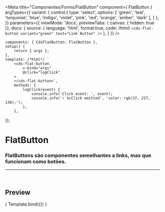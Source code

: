 
<Meta
	title="Componentes/Forms/FlatButton"
	component={ FlatButton }
	argTypes={{
		variant: {
			control:{
				type: 'select',
				options: [
					'green',
					'teal',
					'turquoise',
					'blue',
					'indigo',
					'violet',
					'pink',
					'red',
					'orange',
					'amber',
					'dark'
				],
			}
		},
	}}
	parameters={{
		viewMode: 'docs',
		previewTabs: { canvas: { hidden: true }},
		docs: {
			source: {
				language: 'html',
				format:true,
				code: /*html*/ 
`<cds-flat-button
	variant="green"
	text="Link Button"
/>`
			},
		}
	}}
/>

	components: { CdsFlatButton: FlatButton },
	setup() {
		return { args };
	},
	template: /*html*/ `
		<cds-flat-button
			v-bind="args"
			@click="logClick"
		>
		</cds-flat-button>`,
		methods: {
			logClick(event) {
				console.info('Click event: ', event);
				console.info('⚡ %cClick emitted', 'color: rgb(37, 227, 139);');
			},
		},
});

# FlatButton

### FlatButtons são componentes semelhantes a links, mas que funcionam como botões.
---
<br />

## Preview

<Canvas>
	<Story
		name="FlatButton"
		args={{
			variant: 'green',
			text: 'Link Button',
		}}
	>
		{ Template.bind({}) }
	</Story>
</Canvas>

<ArgsTable story="FlatButton" />
